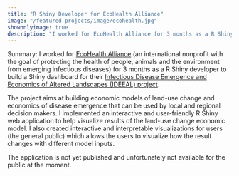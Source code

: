 ```yaml
---
title: "R Shiny Developer for EcoHealth Alliance"
image: "/featured-projects/image/ecohealth.jpg"
showonlyimage: true
description: "I worked for EcoHealth Alliance for 3 months as a R Shiny developer to build a Shiny dashboard for their IDEEAL project"
---
```


Summary: I worked for [EcoHealth Alliance](https://www.ecohealthalliance.org/about) (an international nonprofit with the goal of protecting the health of people, animals and the environment from emerging infectious diseases) for 3 months as a R Shiny developer to build a Shiny dashboard for their [Infectious Disease Emergence and Economics of Altered Landscapes (IDEEAL) project](https://www.ecohealthalliance.org/program/ideeal).

The project aims at building economic models of land-use change and economics of disease emergence that can be used by local and regional decision makers. I implemented an interactive and user-friendly R Shiny web application to help visualize results of the land-use change economic model. I also created interactive and interpretable visualizations for users (the general public) which allows the users to visualize how the result changes with different model inputs.

The application is not yet published and unfortunately not available for the public at the moment.